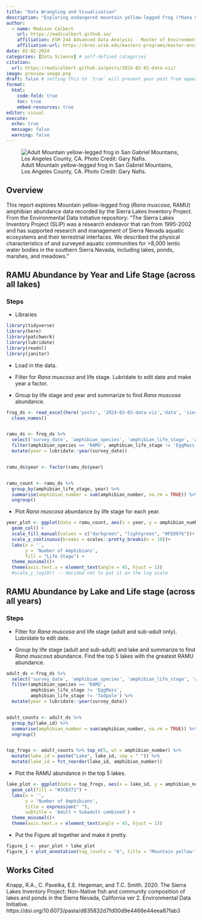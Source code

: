 ```yaml
---
title: "Data Wrangling and Visualization"
description: "Exploring endangered mountain yellow-legged frog (*Rana muscosa*) abundance in Sierra Lakes from 1995 - 2002."
author:
  - name: Madison Calbert
    url: https://madicalbert.github.io/
    affiliation: ESM 244 Advanced Data Analysis - Master of Environmental Science & Management Program @ The Bren School (UCSB)
    affiliation-url: https://bren.ucsb.edu/masters-programs/master-environmental-science-and-management 
date: 02-02-2024
categories: [Data Science] # self-defined categories
citation: 
  url: https://madicalbert.github.io/posts/2024-02-02-data-viz/ 
image: preview-image.png
draft: false # setting this to `true` will prevent your post from appearing on your listing page until you're ready!
format: 
  html: 
    code-fold: true
    toc: true 
    embed-resources: true
editor: visual
execute: 
  echo: true
  message: false
  warning: false
---
```


![Adult Mountain yellow-legged frog in San Gabriel Mountains, Los Angeles County, CA. Photo Credit: Gary Nafis.](images/rmuscosa.jpeg)

## Overview

This report explores Mountain yellow-legged frog (*Rana muscosa*, RAMU) amphibian abundance data recorded by the Sierra Lakes Inventory Project. From the Environmental Data Initiative repository: “The Sierra Lakes Inventory Project (SLIP) was a research endeavor that ran from 1995-2002 and has supported research and management of Sierra Nevada aquatic ecosystems and their terrestrial interfaces. We described the physical characteristics of and surveyed aquatic communities for \>8,000 lentic water bodies in the southern Sierra Nevada, including lakes, ponds, marshes, and meadows.”

## RAMU Abundance by Year and Life Stage (across all lakes)

### Steps

-   Libraries

```r
library(tidyverse)
library(here)
library(patchwork)
library(lubridate)
library(readxl)
library(janitor)
```

-   Load in the data.

-   Filter for *Rana muscosa* and life stage. Lubridate to edit date and make year a factor.

-   Group by life stage and year and summarize to find *Rana muscosa* abundance.

```r
frog_ds <- read_excel(here('posts', '2024-02-02-data-viz','data', 'sierra_amphibians.xlsx')) %>% 
  clean_names()


ramu_ds <- frog_ds %>% 
  select('survey_date', 'amphibian_species', 'amphibian_life_stage', 'amphibian_number') %>% 
  filter(amphibian_species == 'RAMU', amphibian_life_stage != 'EggMass') %>% 
  mutate(year = lubridate::year(survey_date))


ramu_ds$year <- factor(ramu_ds$year)


ramu_count <- ramu_ds %>% 
  group_by(amphibian_life_stage, year) %>% 
  summarise(amphibian_number = sum(amphibian_number, na.rm = TRUE)) %>% 
  ungroup()
```

-   Plot *Rana muscosa* abundance by life stage for each year.

```r
year_plot <- ggplot(data = ramu_count, aes(x = year, y = amphibian_number, fill = amphibian_life_stage)) + 
  geom_col() +
  scale_fill_manual(values = c("darkgreen", "lightgreen", "#FED976"))+
  scale_y_continuous(breaks = scales::pretty_breaks(n = 10))+
  labs(x = '',
       y = 'Number of Amphibians',
       fill = "Life Stage") + 
  theme_minimal()+
  theme(axis.text.x = element_text(angle = 45, hjust = 1)) 
  #scale_y_log10() -- decided not to put it on the log scale
```

## RAMU Abundance by Lake and Life stage (across all years)

### Steps

-   Filter for *Rana muscosa* and life stage (adult and sub-adult only). Lubridate to edit date.

-   Group by life stage (adult and sub-adult) and lake and summarize to find *Rana muscosa* abundance. Find the top 5 lakes with the greatest RAMU abundance.

```r
adult_ds <-frog_ds %>% 
  select('survey_date', 'amphibian_species', 'amphibian_life_stage', 'amphibian_number', 'lake_id') %>% 
  filter(amphibian_species == 'RAMU', 
         amphibian_life_stage != 'EggMass', 
         amphibian_life_stage != 'Tadpole') %>% 
  mutate(year = lubridate::year(survey_date))


adult_counts <- adult_ds %>% 
  group_by(lake_id) %>% 
  summarise(amphibian_number = sum(amphibian_number, na.rm = TRUE)) %>% 
  ungroup()


top_frogs <- adult_counts %>% top_n(5, wt = amphibian_number) %>% 
  mutate(lake_id = paste("Lake", lake_id, sep = " ")) %>% 
  mutate(lake_id = fct_reorder(lake_id, amphibian_number))
```

-   Plot the RAMU abundance in the top 5 lakes.

```r
lake_plot <- ggplot(data = top_frogs, aes(x = lake_id, y = amphibian_number)) + 
  geom_col(fill = "#3CB371") +
  labs(x = '',
       y = 'Number of Amphibians',
       title = expression(" "),
       subtitle = 'Adult + Subadult combined') +
  theme_minimal()+
  theme(axis.text.x = element_text(angle = 45, hjust = 1))
```

-   Put the Figure all together and make it pretty.

```r
figure_1 <- year_plot + lake_plot
figure_1 + plot_annotation(tag_levels = "A", title = "Mountain yellow-legged frog Abundance")
```

## Works Cited

Knapp, R.A., C. Pavelka, E.E. Hegeman, and T.C. Smith. 2020. The Sierra Lakes Inventory Project: Non-Native fish and community composition of lakes and ponds in the Sierra Nevada, California ver 2. Environmental Data Initiative. https://doi.org/10.6073/pasta/d835832d7fd00d9e4466e44eea87fab3
